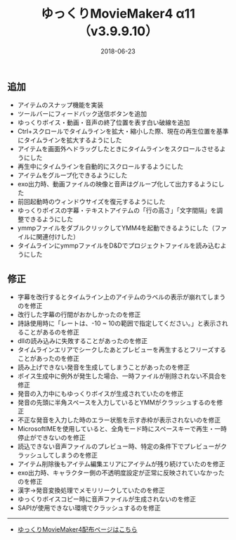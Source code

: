 ﻿---
title: ゆっくりMovieMaker4 α11 （v3.9.9.10）
date: 2018-06-23
tags: [YMM4,お知らせ]
---
## 追加
- アイテムのスナップ機能を実装
- ツールバーにフィードバック送信ボタンを追加
- ゆっくりボイス・動画・音声の終了位置を表す白い破線を追加
- Ctrl+スクロールでタイムラインを拡大・縮小した際、現在の再生位置を基準にタイムラインを拡大するようにした
- アイテムを画面外へドラッグしたときにタイムラインをスクロールさせるようにした
- 再生中にタイムラインを自動的にスクロールするようにした
- アイテムをグループ化できるようにした
- exo出力時、動画ファイルの映像と音声はグループ化して出力するようにした
- 前回起動時のウィンドウサイズを復元するようにした
- ゆっくりボイスの字幕・テキストアイテムの「行の高さ」「文字間隔」を調整できるようにした
- ymmpファイルをダブルクリックしてYMM4を起動できるようにした（ファイルに関連付けした）
- タイムラインにymmpファイルをD&Dでプロジェクトファイルを読み込むようにした
## 修正
- 字幕を改行するとタイムライン上のアイテムのラベルの表示が崩れてしまうのを修正
- 改行した字幕の行間がおかしかったのを修正
- 詩詠使用時に「レートは、-10 ~ 10の範囲で指定してください。」と表示されることがあるのを修正
- dllの読み込みに失敗することがあったのを修正
- タイムラインエリアでシークしたあとプレビューを再生するとフリーズすることがあったのを修正
- 読み上げできない発音を生成してしまうことがあったのを修正
- ボイス生成中に例外が発生した場合、一時ファイルが削除されない不具合を修正
- 発音の入力中にもゆっくりボイスが生成されていたのを修正
- 発音の先頭に半角スペースを入力しているとYMMがクラッシュするのを修正
- 不正な発音を入力した時のエラー状態を示す赤枠が表示されないのを修正
- MicrosoftIMEを使用していると、全角モード時にスペースキーで再生・一時停止ができないのを修正
- 読込できない音声ファイルのプレビュー時、特定の条件下でプレビューがクラッシュしてしまうのを修正
- アイテム削除後もアイテム編集エリアにアイテムが残り続けていたのを修正
- exo出力時、キャラクター側の不透明度設定が正常に反映されていなかったのを修正
- 漢字→発音変換処理でメモリリークしていたのを修正
- ゆっくりボイスコピー時に音声ファイルが生成されないのを修正
- SAPIが使用できない環境でクラッシュするのを修正

---

- [ゆっくりMovieMaker4配布ページはこちら](/ymm4/)